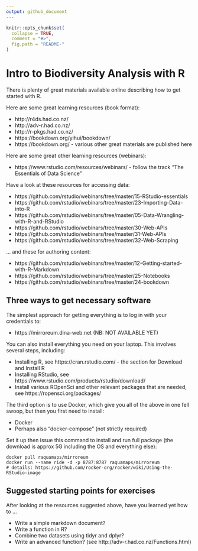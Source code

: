 ```yaml
---
output: github_document
---
```


<!-- README.md is generated from README.Rmd. Please edit that file -->

```r
knitr::opts_chunk$set(
  collapse = TRUE,
  comment = "#>",
  fig.path = "README-"
)
```

# Intro to Biodiversity Analysis with R

There is plenty of great materials available online describing how to get started with R. 

Here are some great learning resources (book format):

- http://r4ds.had.co.nz/
- http://adv-r.had.co.nz/
- http://r-pkgs.had.co.nz/
- https://bookdown.org/yihui/bookdown/
- https://bookdown.org/ - various other great materials are published here

Here are some great other learning resources (webinars):

- https://www.rstudio.com/resources/webinars/ - follow the track "The Essentials of Data Science"

Have a look at these resources for accessing data:

- https://github.com/rstudio/webinars/tree/master/15-RStudio-essentials
- https://github.com/rstudio/webinars/tree/master/23-Importing-Data-into-R
- https://github.com/rstudio/webinars/tree/master/05-Data-Wrangling-with-R-and-RStudio
- https://github.com/rstudio/webinars/tree/master/30-Web-APIs
- https://github.com/rstudio/webinars/tree/master/31-Web-APIs
- https://github.com/rstudio/webinars/tree/master/32-Web-Scraping

... and these for authoring content:

- https://github.com/rstudio/webinars/tree/master/12-Getting-started-with-R-Markdown
- https://github.com/rstudio/webinars/tree/master/25-Notebooks
- https://github.com/rstudio/webinars/tree/master/24-bookdown

## Three ways to get necessary software

The simplest approach for getting everything is to log in with your credentials to:

- https://mirroreum.dina-web.net (NB: NOT AVAILABLE YET)

You can also install everything you need on your laptop. This involves several steps, including:

- Installing R, see https://cran.rstudio.com/ - the section for Download and Install R
- Installing RStudio, see https://www.rstudio.com/products/rstudio/download/
- Install various ROpenSci and other relevant packages that are needed, see https://ropensci.org/packages/

The third option is to use Docker, which give you all of the above in one fell swoop, but then you first need to install:

- Docker
- Perhaps also "docker-compose" (not strictly required)

Set it up then issue this command to install and run full package (the download is approx 5G including the OS and everything else):

	docker pull raquamaps/mirroreum
	docker run --name ride -d -p 8787:8787 raquamaps/mirroreum
	# details: https://github.com/rocker-org/rocker/wiki/Using-the-RStudio-image

## Suggested starting points for exercises

After looking at the resources suggested above, have you learned yet how to ...

- Write a simple markdown document?
- Write a function in R? 
- Combine two datasets using tidyr and dplyr?
- Write an advanced function? (see http://adv-r.had.co.nz/Functions.html)
